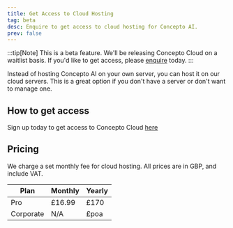 ```yaml
---
title: Get Access to Cloud Hosting
tag: beta
desc: Enquire to get access to cloud hosting for Concepto AI.
prev: false
---
```

:::tip[Note]
This is a beta feature. We'll be releasing Concepto Cloud on a waitlist basis. If you'd like to get access, please [enquire](/cloud-hosted/pricing) today.
:::

Instead of hosting Concepto AI on your own server, you can host it on our cloud servers. This is a great option if you don't have a server or don't want to manage one.

## How to get access
Sign up today to get access to Concepto Cloud [here](/cloud-hosted/pricing)

## Pricing
We charge a set monthly fee for cloud hosting. All prices are in GBP, and include VAT.

| Plan      | Monthly | Yearly |
| --------- | ------- | ------ |
| Pro       | £16.99  | £170   |
| Corporate | N/A     | £poa   |

